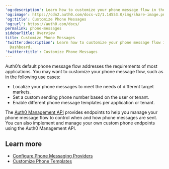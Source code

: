 ---
'og:description': Learn how to customize your phone message flow in the Auth0 Dashboard.
'og:image': https://cdn2.auth0.com/docs-v2/1.14553.0/img/share-image.png
'og:title': Customize Phone Messages
'og:url': https://auth0.com/docs/
permalink: phone-messages
sidebarTitle: Overview
title: Customize Phone Messages
'twitter:description': Learn how to customize your phone message flow in the Auth0
  Dashboard.
'twitter:title': Customize Phone Messages
---
Auth0’s default phone message flow addresses the requirements of most applications. You may want to customize your phone message flow, such as in the following use cases:

* Localize your phone messages to meet the needs of different target markets.
* Set a custom sending phone number based on the user or tenant.
* Enable different phone message templates per application or tenant.

The [Auth0 Management API](https://auth0.com/docs/api/management/v2) provides endpoints to help you manage your phone message flow to control when and how phone messages are sent. You can also implement and manage your own custom phone endpoints using the Auth0 <Tooltip tip="Management API: A product to allow customers to perform administrative tasks." cta="View Glossary" href="/docs/glossary?term=Management+API">Management API</Tooltip>.

## Learn more

* [Configure Phone Messaging Providers](/docs/customize/phone-messages/configure-phone-messaging-providers)
* [Customize Phone Templates](/docs/customize/phone-messages/customize-phone-templates)